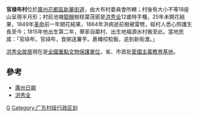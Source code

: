 {{unreferenced|time=2012-2-13}} 
'''官禄布村'''位於[[廣州|廣州]][[花都區|花都區]][[新华街道_(广州市)|新華街道]]，由大布村委員會所轄；村後有大小不等18座山呈現半月形；村前池塘[[龍眼|龍眼]]樹枝葉茂密是[[洪秀全|洪秀全]]12歲時手種，25年未開花結果，1849年[[革命|革命]]前一年開花結果，1864年洪病逝前樹被雷劈，經村人悉心照護生長至今；1815年他出生第二年，舉家自鄰村、出生地福源水村搬至此。當地民謠：「官祿布，官祿布，食粥送薯芋。蒼蠅咬粒飯，追到新街渡。」

[[洪秀全故居|洪秀全故居]]現在是[[全國重點文物保護單位|全國重點文物保護單位]]，省、市首批[[愛國主義教育基地|愛國主義教育基地]]。

== 參考 ==
*[[廣州日報|廣州日報]]
*[[洪秀全|洪秀全]]

[[Category:花都区行政区划|G]]
[[Category:广东村级行政区划|Category:广东村级行政区划]]